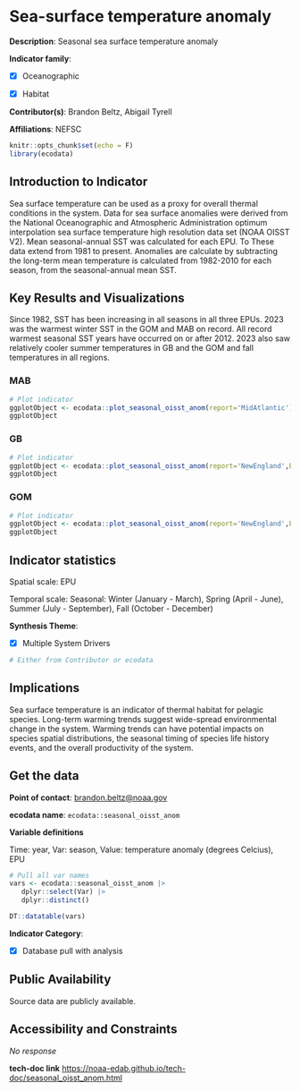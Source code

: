 # Sea-surface temperature anomaly

**Description**: Seasonal sea surface temperature anomaly

**Indicator family**: 

- [X] Oceanographic
- [X] Habitat


**Contributor(s)**: Brandon Beltz, Abigail Tyrell

**Affiliations**: NEFSC

```{r echo=FALSE}
knitr::opts_chunk$set(echo = F)
library(ecodata)
```
## Introduction to Indicator
Sea surface temperature can be used as a proxy for overall thermal conditions in the system. Data for sea surface anomalies were derived from the National Oceanographic and Atmospheric Administration optimum interpolation sea surface temperature high resolution data set (NOAA OISST V2). Mean seasonal-annual SST was calculated for each EPU. To These data extend from 1981 to present. Anomalies are calculate by subtracting the long-term mean temperature is calculated from 1982-2010 for each season, from the seasonal-annual mean SST.

## Key Results and Visualizations
Since 1982, SST has been increasing in all seasons in all three EPUs. 2023 was the warmest winter SST in the GOM and MAB on record. All record warmest seasonal SST years have occurred on or after 2012. 2023 also saw relatively cooler summer temperatures in GB and the GOM and fall temperatures in all regions.

### MAB

```{r plot_seasonal_oisst_anomMAB}
# Plot indicator
ggplotObject <- ecodata::plot_seasonal_oisst_anom(report='MidAtlantic')
ggplotObject
```

### GB

```{r plot_seasonal_oisst_anomNEGB}
# Plot indicator
ggplotObject <- ecodata::plot_seasonal_oisst_anom(report='NewEngland',EPU='GB')
ggplotObject
```

### GOM

```{r plot_seasonal_oisst_anomNEGOM}
# Plot indicator
ggplotObject <- ecodata::plot_seasonal_oisst_anom(report='NewEngland',EPU='GOM')
ggplotObject
```


## Indicator statistics 
Spatial scale: EPU

Temporal scale: Seasonal: Winter (January - March), Spring (April - June), Summer (July - September), Fall (October - December)

**Synthesis Theme**:

- [X] Multiple System Drivers


```{r autostats_seasonal_oisst_anom}
# Either from Contributor or ecodata
```

## Implications
Sea surface temperature is an indicator of thermal habitat for pelagic species. Long-term warming trends suggest wide-spread environmental change in the system. Warming trends can have potential impacts on species spatial distributions, the seasonal timing of species life history events, and the overall productivity of the system.

## Get the data

**Point of contact**: [brandon.beltz@noaa.gov](mailto:brandon.beltz@noaa.gov){.email}

**ecodata name**: `ecodata::seasonal_oisst_anom`

**Variable definitions**

Time: year, Var: season, Value: temperature anomaly (degrees Celcius), EPU

```{r vars_seasonal_oisst_anom}
# Pull all var names
vars <- ecodata::seasonal_oisst_anom |>
   dplyr::select(Var) |>
   dplyr::distinct()

DT::datatable(vars)
```
**Indicator Category**:

- [X] Database pull with analysis


## Public Availability

Source data are publicly available.

## Accessibility and Constraints

_No response_

**tech-doc link**
<https://noaa-edab.github.io/tech-doc/seasonal_oisst_anom.html>


